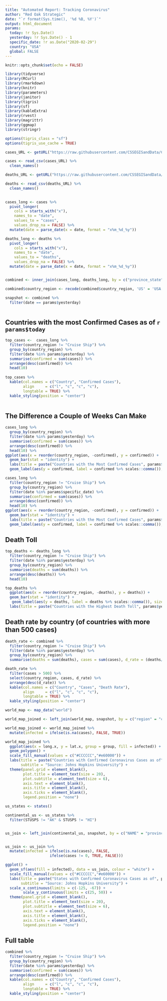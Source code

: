 ```yaml
---
title: "Automated Report: Tracking Coronavirus"
author: "Red Oak Strategic"
date: "`r format(Sys.time(), '%d %B, %Y')`"
output: html_document
params:
  today: !r Sys.Date()
  yesterday: !r Sys.Date() - 1
  specific_date: !r as.Date("2020-02-29")
  country: "USA"
  global: FALSE
---
```


```r

knitr::opts_chunk$set(echo = FALSE)
```

```r

library(tidyverse)
library(RCurl)
library(rmarkdown)
library(knitr)
library(parameters)
library(janitor)
library(tigris)
library(sf)
library(kableExtra)
library(rvest)
library(magrittr)
library(ggmap)
library(stringr)

options(tigris_class = "sf")
options(tigris_use_cache = TRUE)

```


```r

cases_URL <- getURL("https://raw.githubusercontent.com/CSSEGISandData/COVID-19/master/csse_covid_19_data/csse_covid_19_time_series/time_series_19-covid-Confirmed.csv")

cases <- read_csv(cases_URL) %>% 
  clean_names() 

deaths_URL <- getURL("https://raw.githubusercontent.com/CSSEGISandData/COVID-19/master/csse_covid_19_data/csse_covid_19_time_series/time_series_19-covid-Deaths.csv")

deaths <- read_csv(deaths_URL) %>% 
  clean_names()
  

cases_long <- cases %>% 
  pivot_longer(
    cols = starts_with("x"), 
    names_to = "date", 
    values_to = "cases",
    values_drop_na = FALSE) %>% 
  mutate(date = parse_date(x = date, format = "x%m_%d_%y"))

deaths_long <- deaths %>% 
  pivot_longer(
    cols = starts_with("x"), 
    names_to = "date", 
    values_to = "deaths",
    values_drop_na = FALSE) %>% 
  mutate(date = parse_date(x = date, format = "x%m_%d_%y"))


combined <- inner_join(cases_long, deaths_long, by = c("province_state", "country_region", "lat", "long", "date")) 

combined$country_region <- recode(combined$country_region, 'US' = 'USA')

snapshot <- combined %>% 
  filter(date == params$yesterday)



```


## Countries with the most Confirmed Cases as of `r params$today`

```r

top_cases <-  cases_long %>% 
  filter(country_region != "Cruise Ship") %>% 
  group_by(country_region) %>% 
  filter(date %in% params$yesterday) %>% 
  summarise(confirmed = sum(cases)) %>% 
  arrange(desc(confirmed)) %>% 
  head(10) 
  
top_cases %>%  
  kable(col.names = c("Country", "Confirmed Cases"), 
        align     = c("l", "c", "c", "c"), 
        longtable = TRUE) %>%
  kable_styling(position = "center")
  
```

## The Difference a Couple of Weeks Can Make

```r

cases_long %>% 
  group_by(country_region) %>% 
  filter(date %in% params$yesterday) %>% 
  summarise(confirmed = sum(cases)) %>% 
  arrange(desc(confirmed)) %>% 
  head(10) %>% 
ggplot(aes(x = reorder(country_region, -confirmed), y = confirmed)) +
  geom_bar(stat = "identity") +
  labs(title = paste("Countries with the Most Confirmed Cases", params$yesterday), x = "Countries", y = "Confirmed Cases") +
  geom_label(aes(y = confirmed, label = confirmed %>% scales::comma()), size = 2.5, vjust = 0.5)

```


```r

cases_long %>% 
  filter(country_region != "Cruise Ship") %>% 
  group_by(country_region) %>% 
  filter(date %in% params$specific_date) %>% 
  summarise(confirmed = sum(cases)) %>% 
  arrange(desc(confirmed)) %>% 
  head(10) %>% 
ggplot(aes(x = reorder(country_region, -confirmed), y = confirmed)) +
  geom_bar(stat = "identity") +
  labs(title = paste("Countries with the Most Confirmed Cases", params$specific_date), x = "Countries", y = "Confirmed Cases") +
  geom_label(aes(y = confirmed, label = confirmed %>% scales::comma()), size = 2.5, vjust = 0.5)


```

## Death Toll 

```r

top_deaths <- deaths_long %>% 
  filter(country_region != "Cruise Ship") %>% 
  filter(date %in% params$yesterday) %>% 
  group_by(country_region) %>%
  summarise(deaths = sum(deaths)) %>% 
  arrange(desc(deaths)) %>% 
  head(10)

top_deaths %>% 
  ggplot(aes(x = reorder(country_region, -deaths), y = deaths)) +
  geom_bar(stat = "identity") +
   geom_label(aes(y = deaths, label = deaths %>% scales::comma()), size = 2.5, vjust = 0.5) +
  labs(title = paste("Countries with the Highest Death Toll", params$yesterday), x = "Countries", y = "Deaths")

```

## Death rate by country (of countries with more than 500 cases)
```r

death_rate <- combined %>% 
  filter(country_region != "Cruise Ship") %>% 
  filter(date %in% params$yesterday) %>% 
  group_by(country_region) %>%
  summarise(deaths = sum(deaths), cases = sum(cases), d_rate = (deaths/cases) %>% scales::percent(accuracy = 0.01))

death_rate %>%
  filter(cases > 500) %>% 
  select(country_region, cases, d_rate) %>% 
  arrange(desc(d_rate)) %>% 
  kable(col.names = c("Country", "Cases", "Death Rate"), 
        align     = c("l", "c", "c", "c"), 
        longtable = TRUE) %>%
  kable_styling(position = "center")

```


```r
world_map <- map_data("world") 

world_map_joined <- left_join(world_map, snapshot, by = c("region" = "country_region"))

```

```r

world_map_joined <- world_map_joined %>% 
  mutate(infected = ifelse(is.na(cases), FALSE, TRUE))

```

```r

world_map_joined %>% 
  ggplot(aes(x = long.x, y = lat.x, group = group, fill = infected)) +
  geom_polygon() +
  scale_fill_manual(values = c("#CCCCCC","#e60000")) +
  labs(title = paste("Countries with Confirmed Coronavirus Cases as of", params$today),
       subtitle = "Source: Johns Hopkins University") +
  theme(panel.grid = element_blank(),
        plot.title = element_text(size = 20),
        plot.subtitle = element_text(size = 6),
        axis.text = element_blank(),
        axis.title = element_blank(),
        axis.ticks = element_blank(),
        legend.position = "none")

```


```r

us_states <- states()

continental_us <- us_states %>% 
  filter(STUSPS != "AK" & STUSPS != "HI")


us_join <- left_join(continental_us, snapshot, by = c("NAME" = "province_state"))


us_join <- us_join %>% 
  mutate(infected = ifelse(is.na(cases), FALSE,
                    ifelse(cases != 0, TRUE, FALSE)))

```


```r

ggplot() + 
  geom_sf(aes(fill = infected), data = us_join, colour = "white") +
  scale_fill_manual(values = c("#CCCCCC","#e60000")) +
  labs(title = paste("States with Confirmed Coronavirus Cases as of", params$today),
       subtitle = "Source: Johns Hopkins University") +
  scale_x_continuous(limits = c(-125, -67)) +
        scale_y_continuous(limits = c(25, 50)) +
  theme(panel.grid = element_blank(),
        plot.title = element_text(size = 20),
        plot.subtitle = element_text(size = 6),
        axis.text = element_blank(),
        axis.title = element_blank(),
        axis.ticks = element_blank(),
        legend.position = "none")

```

## Full table
```r
combined %>% 
  filter(country_region != "Cruise Ship") %>% 
  group_by(country_region) %>% 
  filter(date %in% params$yesterday) %>% 
  summarise(confirmed = sum(cases)) %>% 
  arrange(desc(confirmed)) %>% 
  kable(col.names = c("Country", "Confirmed Cases"), 
        align     = c("l", "c", "c", "c"), 
        longtable = TRUE) %>%
  kable_styling(position = "center")
  
```
